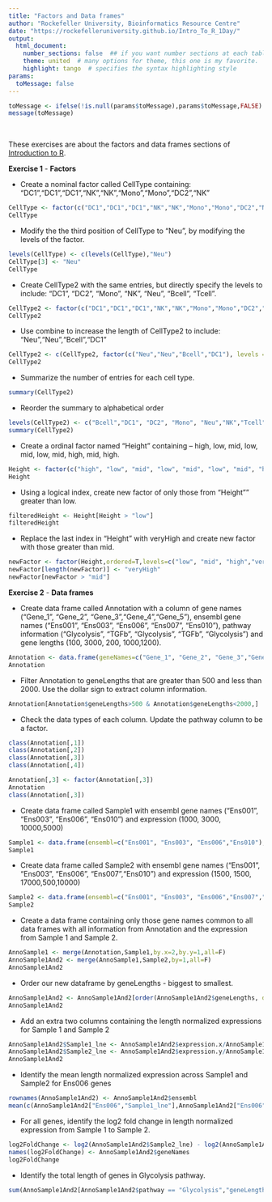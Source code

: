 ```yaml
---
title: "Factors and Data frames"
author: "Rockefeller University, Bioinformatics Resource Centre"
date: "https://rockefelleruniversity.github.io/Intro_To_R_1Day/"
output: 
  html_document:
    number_sections: false  ## if you want number sections at each table header
    theme: united  # many options for theme, this one is my favorite.
    highlight: tango  # specifies the syntax highlighting style
params:
  toMessage: false    
---
```


```r
toMessage <- ifelse(!is.null(params$toMessage),params$toMessage,FALSE)
message(toMessage)
```


<p>&nbsp;</p>
These exercises are about the factors and data frames sections of [Introduction to R](https://rockefelleruniversity.github.io/Intro_To_R_1Day/). 

**Exercise 1** - **Factors**

- Create a nominal factor called CellType containing: "DC1","DC1","DC1","NK","NK","Mono","Mono","DC2","NK"
```r
CellType <- factor(c("DC1","DC1","DC1","NK","NK","Mono","Mono","DC2","NK"))
CellType
```

- Modify the the third position of CellType to "Neu", by modifying the levels of the factor. 
```r
levels(CellType) <- c(levels(CellType),"Neu")
CellType[3] <- "Neu"
CellType
```

- Create CellType2 with the same entries, but directly specify the levels to include:
"DC1", "DC2", "Mono", "NK", "Neu", "Bcell", "Tcell". 
```r
CellType2 <- factor(c("DC1","DC1","DC1","NK","NK","Mono","Mono","DC2","NK"), levels = c("DC1", "DC2", "Mono", "NK", "Neu", "Bcell", "Tcell"))
CellType2
```

- Use combine to increase the length of CellType2 to include:
"Neu","Neu","Bcell","DC1"
```r
CellType2 <- c(CellType2, factor(c("Neu","Neu","Bcell","DC1"), levels = c("DC1", "DC2", "Mono", "NK", "Neu", "Bcell", "Tcell")))
CellType2
```

- Summarize the number of entries for each cell type. 

```r
summary(CellType2)

```
- Reorder the summary to alphabetical order 

```r
levels(CellType2) <- c("Bcell","DC1", "DC2", "Mono", "Neu","NK","Tcell")
summary(CellType2)

```


- Create a ordinal factor named "Height" containing -- high, low, mid, low, mid, low, mid, high, mid, high.
```r
Height <- factor(c("high", "low", "mid", "low", "mid", "low", "mid", "high", "mid", "high"),ordered=T,levels=c("low", "mid", "high"))
Height
```

- Using a logical index, create new factor of only those from "Height"" greater than low.
```r
filteredHeight <- Height[Height > "low"]
filteredHeight
```

- Replace the last index in "Height" with veryHigh and create new factor with those greater than mid.
```r
newFactor <- factor(Height,ordered=T,levels=c("low", "mid", "high","veryHigh"))
newFactor[length(newFactor)] <- "veryHigh"
newFactor[newFactor > "mid"]
```

**Exercise 2** - **Data frames**

- Create data frame called Annotation with a column of gene names ("Gene_1", "Gene_2", "Gene_3","Gene_4","Gene_5"),  ensembl gene names ("Ens001", "Ens003", "Ens006", "Ens007", "Ens010"),  pathway information ("Glycolysis", "TGFb", "Glycolysis", "TGFb", "Glycolysis") and  gene lengths (100, 3000, 200, 1000,1200).

```r
Annotation <- data.frame(geneNames=c("Gene_1", "Gene_2", "Gene_3","Gene_4","Gene_5"), ensembl=c("Ens001", "Ens003", "Ens006", "Ens007", "Ens010"),pathway=c("Glycolysis", "TGFb", "Glycolysis", "TGFb", "Glycolysis"),geneLengths=c(100, 3000, 200, 1000,1200))
Annotation
```

- Filter Annotation to geneLengths that are greater than 500 and less than 2000. Use the dollar sign to extract column information. 

```r
Annotation[Annotation$geneLengths>500 & Annotation$geneLengths<2000,]
```

- Check the data types of each column. Update the pathway column to be a factor. 

```r
class(Annotation[,1])
class(Annotation[,2])
class(Annotation[,3])
class(Annotation[,4])

Annotation[,3] <- factor(Annotation[,3])
Annotation
class(Annotation[,3])
```


- Create data frame called Sample1 with ensembl gene names ("Ens001", "Ens003", "Ens006", "Ens010") and expression  (1000, 3000, 10000,5000)

```r
Sample1 <- data.frame(ensembl=c("Ens001", "Ens003", "Ens006","Ens010"),expression=c(1000, 3000, 10000,5000))
Sample1
```


- Create data frame called Sample2 with ensembl gene names ("Ens001", "Ens003", "Ens006", "Ens007","Ens010") and expression  (1500, 1500, 17000,500,10000)
```r
Sample2 <- data.frame(ensembl=c("Ens001", "Ens003", "Ens006","Ens007","Ens010"),expression=c(1500, 1500, 17000,500,10000))
Sample2
```

- Create a data frame containing only those gene names common to all data frames with all information from Annotation and the expression from Sample 1 and Sample 2.
```r
AnnoSample1 <- merge(Annotation,Sample1,by.x=2,by.y=1,all=F) 
AnnoSample1And2 <- merge(AnnoSample1,Sample2,by=1,all=F) 
AnnoSample1And2
```
- Order our new dataframe by geneLengths - biggest to smallest.

```r
AnnoSample1And2 <- AnnoSample1And2[order(AnnoSample1And2$geneLengths, decreasing = T),]
AnnoSample1And2
```

- Add an extra two columns containing the length normalized expressions for Sample 1 and Sample 2
```r
AnnoSample1And2$Sample1_lne <- AnnoSample1And2$expression.x/AnnoSample1And2$geneLengths
AnnoSample1And2$Sample2_lne <- AnnoSample1And2$expression.y/AnnoSample1And2$geneLengths
AnnoSample1And2
```

- Identify the mean length normalized expression across Sample1 and Sample2 for Ens006 genes

```r
rownames(AnnoSample1And2) <- AnnoSample1And2$ensembl
mean(c(AnnoSample1And2["Ens006","Sample1_lne"],AnnoSample1And2["Ens006","Sample2_lne"]))
```

- For all genes, identify the log2 fold change in length normalized expression from Sample 1 to Sample 2.

```r
log2FoldChange <- log2(AnnoSample1And2$Sample2_lne) - log2(AnnoSample1And2$Sample1_lne)
names(log2FoldChange) <- AnnoSample1And2$geneNames
log2FoldChange
```

- Identify the total length of genes in Glycolysis pathway.

```r
sum(AnnoSample1And2[AnnoSample1And2$pathway == "Glycolysis","geneLengths"])
```